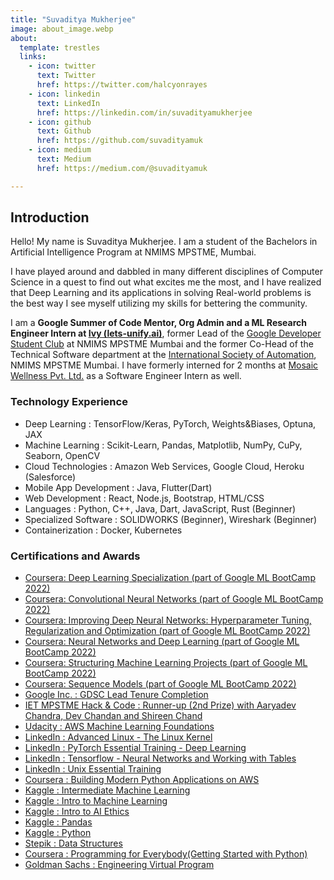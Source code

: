 ```yaml
---
title: "Suvaditya Mukherjee"
image: about_image.webp
about:
  template: trestles
  links:
    - icon: twitter
      text: Twitter
      href: https://twitter.com/halcyonrayes
    - icon: linkedin
      text: LinkedIn
      href: https://linkedin.com/in/suvadityamukherjee
    - icon: github
      text: Github
      href: https://github.com/suvadityamuk
    - icon: medium
      text: Medium
      href: https://medium.com/@suvadityamuk

---
```


## Introduction

Hello!
My name is Suvaditya Mukherjee. I am a student of the Bachelors in Artificial Intelligence Program at NMIMS MPSTME, Mumbai.

I have played around and dabbled in many different disciplines of Computer Science in a quest to find out what excites me the most, and I have realized that Deep Learning and its applications in solving Real-world problems is the best way I see myself utilizing my skills for bettering the community.

I am a **Google Summer of Code Mentor, Org Admin and a ML Research Engineer Intern at [Ivy (lets-unify.ai)](https://lets-unify.ai)**, former Lead of the [Google Developer Student Club](https://www.gdscmpstme.com/) at NMIMS MPSTME Mumbai and the former Co-Head of the Technical Software department at the [International Society of Automation](http://www.isampstme.com/), NMIMS MPSTME Mumbai. I have formerly interned for 2 months at [Mosaic Wellness Pvt. Ltd.](https://www.mosaicwellness.in/) as a Software Engineer Intern as well.

### Technology Experience
- Deep Learning : TensorFlow/Keras, PyTorch, Weights&Biases, Optuna, JAX
- Machine Learning : Scikit-Learn, Pandas, Matplotlib, NumPy, CuPy, Seaborn, OpenCV
- Cloud Technologies : Amazon Web Services, Google Cloud, Heroku (Salesforce)
- Mobile App Development : Java, Flutter(Dart)
- Web Development : React, Node.js, Bootstrap, HTML/CSS
- Languages : Python, C++, Java, Dart, JavaScript, Rust (Beginner)
- Specialized Software : SOLIDWORKS (Beginner), Wireshark (Beginner)
- Containerization : Docker, Kubernetes


### Certifications and Awards
- [Coursera: Deep Learning Specialization (part of Google ML BootCamp 2022)](https://www.coursera.org/account/accomplishments/specialization/RLXRT8QWHZN2)
- [Coursera: Convolutional Neural Networks (part of Google ML BootCamp 2022)](https://www.coursera.org/account/accomplishments/verify/PYBNBXFS4TK6)
- [Coursera: Improving Deep Neural Networks: Hyperparameter Tuning, Regularization and Optimization (part of Google ML BootCamp 2022)](https://www.coursera.org/account/accomplishments/verify/CMPQ7SZLSQBS)
- [Coursera: Neural Networks and Deep Learning (part of Google ML BootCamp 2022)](https://www.coursera.org/account/accomplishments/verify/EQHLU5K2DYMU)
- [Coursera: Structuring Machine Learning Projects (part of Google ML BootCamp 2022)](https://www.coursera.org/account/accomplishments/verify/XLR9CYTTB9J9)
- [Coursera: Sequence Models (part of Google ML BootCamp 2022)](https://www.coursera.org/account/accomplishments/verify/3R58MGPDDYF9)
- [Google Inc. : GDSC Lead Tenure Completion](https://drive.google.com/file/d/180le75p_p0-xCk4xkAzDx5D4_EJG8nU_/view?usp=sharing)
- [IET MPSTME Hack & Code : Runner-up (2nd Prize) with Aaryadev Chandra, Dev Chandan and Shireen Chand](https://drive.google.com/file/d/1ys1NofeB3Gr_uQhpDu-oGS4-FqJdvE7K/view?usp=sharing)
- [Udacity : AWS Machine Learning Foundations](https://confirm.udacity.com/HUADLDYG)
- [LinkedIn : Advanced Linux - The Linux Kernel](https://www.linkedin.com/learning/certificates/428492acc39d9a3e87558a34b337b46ce98a7550feaa3b02bdb22305ed06e4af)
- [LinkedIn : PyTorch Essential Training - Deep Learning](https://www.linkedin.com/learning/certificates/34b95158ef547832798cf7bfdac306dc0db016ca097a5949bc0f51b457516cd7)
- [LinkedIn : Tensorflow - Neural Networks and Working with Tables](https://www.linkedin.com/learning/certificates/875695aa9b1fc0a833998bcd275dc5dee6e204c4c81404a513858b71770fcd32)
- [LinkedIn : Unix Essential Training](https://www.linkedin.com/learning/certificates/338bdb27a2486a1df2a3d1ad9308376a3a0f66639ffe16933c1bee506f45b28c)
- [Coursera : Building Modern Python Applications on AWS](https://www.coursera.org/account/accomplishments/certificate/G9NZGLCKL8AE)
- [Kaggle : Intermediate Machine Learning](https://www.kaggle.com/learn/certification/suvadityamukherjee/intermediate-machine-learning)
- [Kaggle : Intro to Machine Learning](https://www.kaggle.com/learn/certification/suvadityamukherjee/intro-to-machine-learning)
- [Kaggle : Intro to AI Ethics](https://www.kaggle.com/learn/certification/suvadityamukherjee/intro-to-ai-ethics)
- [Kaggle : Pandas](https://www.kaggle.com/learn/certification/suvadityamukherjee/pandas)
- [Kaggle : Python](https://www.kaggle.com/learn/certification/suvadityamukherjee/python)
- [Stepik : Data Structures](https://stepik.org/cert/1002155)
- [Coursera : Programming for Everybody(Getting Started with Python)](https://coursera.org/share/a169622c195bdededa9828c61e85e165)
- [Goldman Sachs : Engineering Virtual Program](https://insidesherpa.s3.amazonaws.com/completion-certificates/Goldman%20Sachs/NPdeQ43o8P9HJmJzg_Goldman%20Sachs_6jhMznkSmmCmSjBRe_completion_certificate.pdf)
